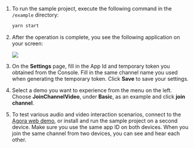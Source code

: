 <PlatformWrapper platform="electron">

1. To run the sample project, execute the following command in the `/example` directory:

    ```bash
    yarn start
    ```

1. After the operation is complete, you see the following application on your screen:

    ![](/images/video-sdk/run-compile-electron-step-2.png)

1. On the **Settings** page, fill in the App Id and temporary token you obtained from the Console. Fill in the same channel name you used when generating the temporary token. Click **Save** to save your settings.

1. Select a demo you want to experience from the menu on the left. Choose **JoinChannelVideo**, under **Basic**, as an example and click **join channel**.

1. To test various audio and video interaction scenarios, connect to the [Agora web demo](https://docs.agora.io/en/video-calling/develop/receive-notifications?platform=web), or install and run the sample project on a second device. Make sure you use the same app ID on both devices. When you join the same channel from two devices, you can see and hear each other.


</PlatformWrapper>